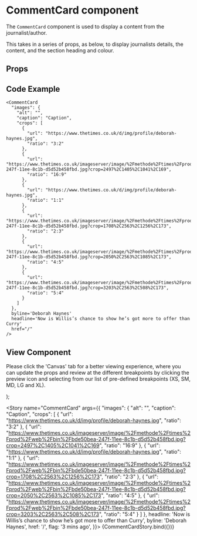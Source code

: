 
<Meta
  title="Newskit Components/Slices/CommentCard"
  component={CommentCard}
/>

# CommentCard component
The `CommentCard` component is used to display a content from the journalist/author.

This takes in a series of props, as below, to display journalists details, the content, and the section heading and colour.

## Props
<Props of={CommentCard} />

## Code Example
```
<CommentCard
  "images": {
    "alt": "",
    "caption": "Caption",
    "crops": [
      {
        "url": "https://www.thetimes.co.uk/d/img/profile/deborah-haynes.jpg",
        "ratio": "3:2"
      },
      {
        "url": "https://www.thetimes.co.uk/imageserver/image/%2Fmethode%2Ftimes%2Fprod%2Fweb%2Fbin%2Fbde50bea-247f-11ee-8c1b-d5d52b458fbd.jpg?crop=2497%2C1405%2C1041%2C169",
        "ratio": "16:9"
      },
      {
        "url": "https://www.thetimes.co.uk/d/img/profile/deborah-haynes.jpg",
        "ratio": "1:1"
      },
      {
        "url": "https://www.thetimes.co.uk/imageserver/image/%2Fmethode%2Ftimes%2Fprod%2Fweb%2Fbin%2Fbde50bea-247f-11ee-8c1b-d5d52b458fbd.jpg?crop=1708%2C2563%2C1256%2C173",
        "ratio": "2:3"
      },
      {
        "url": "https://www.thetimes.co.uk/imageserver/image/%2Fmethode%2Ftimes%2Fprod%2Fweb%2Fbin%2Fbde50bea-247f-11ee-8c1b-d5d52b458fbd.jpg?crop=2050%2C2563%2C1085%2C173",
        "ratio": "4:5"
      },
      {
        "url": "https://www.thetimes.co.uk/imageserver/image/%2Fmethode%2Ftimes%2Fprod%2Fweb%2Fbin%2Fbde50bea-247f-11ee-8c1b-d5d52b458fbd.jpg?crop=3203%2C2563%2C508%2C173",
        "ratio": "5:4"
      }
    ]
  },
  byline='Deborah Haynes'
  headline='Now is Willis’s chance to show he’s got more to offer than Curry'
  href="/"
/>
```

## View Component
Please click the 'Canvas' tab for a better viewing experience, where you can update the props and review at the different breakpoints by clicking the preview icon and selecting from our list of pre-defined breakpoints (XS, SM, MD, LG and XL).

  <NewsKitProvider theme={TimesWebLightTheme}>
    <CommentCard {...{ images, headline, byline, href }} />
  </NewsKitProvider>
);

<Story name="CommentCard" args={{
  "images": {
    "alt": "",
    "caption": "Caption",
    "crops": [
      {
        "url": "https://www.thetimes.co.uk/d/img/profile/deborah-haynes.jpg",
        "ratio": "3:2"
      },
      {
        "url": "https://www.thetimes.co.uk/imageserver/image/%2Fmethode%2Ftimes%2Fprod%2Fweb%2Fbin%2Fbde50bea-247f-11ee-8c1b-d5d52b458fbd.jpg?crop=2497%2C1405%2C1041%2C169",
        "ratio": "16:9"
      },
      {
        "url": "https://www.thetimes.co.uk/d/img/profile/deborah-haynes.jpg",
        "ratio": "1:1"
      },
      {
        "url": "https://www.thetimes.co.uk/imageserver/image/%2Fmethode%2Ftimes%2Fprod%2Fweb%2Fbin%2Fbde50bea-247f-11ee-8c1b-d5d52b458fbd.jpg?crop=1708%2C2563%2C1256%2C173",
        "ratio": "2:3"
      },
      {
        "url": "https://www.thetimes.co.uk/imageserver/image/%2Fmethode%2Ftimes%2Fprod%2Fweb%2Fbin%2Fbde50bea-247f-11ee-8c1b-d5d52b458fbd.jpg?crop=2050%2C2563%2C1085%2C173",
        "ratio": "4:5"
      },
      {
        "url": "https://www.thetimes.co.uk/imageserver/image/%2Fmethode%2Ftimes%2Fprod%2Fweb%2Fbin%2Fbde50bea-247f-11ee-8c1b-d5d52b458fbd.jpg?crop=3203%2C2563%2C508%2C173",
        "ratio": "5:4"
      }
    ]
  },
  headline: 'Now is Willis’s chance to show he’s got more to offer than Curry',
  byline: 'Deborah Haynes',
  href: '/',
  flag: '3 mins ago',
}}>
  {CommentCardStory.bind({})}
</Story>